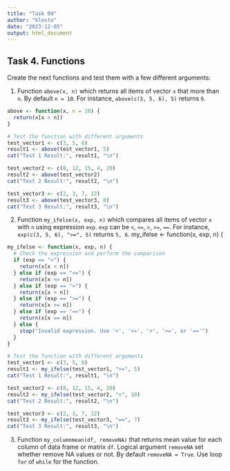 ```yaml
---
title: "Task 04"
author: "klesto"
date: "2023-12-05"
output: html_document
---
```


## Task 4. Functions

Create the next functions and test them with a few different arguments:

1. Function `above(x, n)` which returns all items of vector `x` that more than `n`. By default `n = 10`. For instance, `above(c(3, 5, 6), 5)` returns `6`.
```r
above <- function(x, n = 10) {
  return(x[x > n])
}

# Test the function with different arguments
test_vector1 <- c(3, 5, 6)
result1 <- above(test_vector1, 5)
cat("Test 1 Result:", result1, "\n")

test_vector2 <- c(8, 12, 15, 4, 20)
result2 <- above(test_vector2)
cat("Test 2 Result:", result2, "\n")

test_vector3 <- c(2, 3, 7, 12)
result3 <- above(test_vector3, 8)
cat("Test 3 Result:", result3, "\n")
```
2. Function `my_ifelse(x, exp, n)` which compares all items of vector `x` with `n` using expression `exp`. `exp` can be `<`, `<=`, `>`, `>=`, `==`. For instance, `exp(c(3, 5, 6), ">=", 5)` returns `5, 6`.
my_ifelse <- function(x, exp, n) {
```r
my_ifelse <- function(x, exp, n) {
  # Check the expression and perform the comparison
  if (exp == "<") {
    return(x[x < n])
  } else if (exp == "<=") {
    return(x[x <= n])
  } else if (exp == ">") {
    return(x[x > n])
  } else if (exp == ">=") {
    return(x[x >= n])
  } else if (exp == "==") {
    return(x[x == n])
  } else {
    stop("Invalid expression. Use '<', '<=', '>', '>=', or '=='")
  }
}

# Test the function with different arguments
test_vector1 <- c(3, 5, 6)
result1 <- my_ifelse(test_vector1, ">=", 5)
cat("Test 1 Result:", result1, "\n")

test_vector2 <- c(8, 12, 15, 4, 20)
result2 <- my_ifelse(test_vector2, "<", 10)
cat("Test 2 Result:", result2, "\n")

test_vector3 <- c(2, 3, 7, 12)
result3 <- my_ifelse(test_vector3, "==", 7)
cat("Test 3 Result:", result3, "\n")

```
3. Function `my_columnmean(df, removeNA)` that returns mean value for each column of data frame or matrix `df`. Logical argument `removeNA` set whether remove NA values or not. By default `removeNA = True`. Use loop `for` of `while` for the function.
```r

```